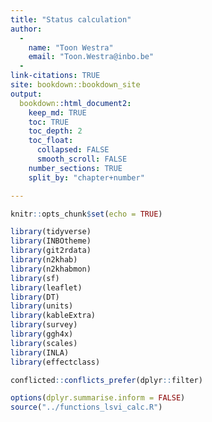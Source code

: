 ```yaml
---
title: "Status calculation"
author: 
  -
    name: "Toon Westra"
    email: "Toon.Westra@inbo.be"
  -
link-citations: TRUE
site: bookdown::bookdown_site
output:
  bookdown::html_document2:
    keep_md: TRUE
    toc: TRUE
    toc_depth: 2
    toc_float:
      collapsed: FALSE
      smooth_scroll: FALSE
    number_sections: TRUE
    split_by: "chapter+number"

---
```


```r
knitr::opts_chunk$set(echo = TRUE)

library(tidyverse)
library(INBOtheme)
library(git2rdata)
library(n2khab)
library(n2khabmon)
library(sf)
library(leaflet)
library(DT)
library(units)
library(kableExtra)
library(survey)
library(ggh4x)
library(scales)
library(INLA)
library(effectclass)

conflicted::conflicts_prefer(dplyr::filter)

options(dplyr.summarise.inform = FALSE)
source("../functions_lsvi_calc.R")
```

